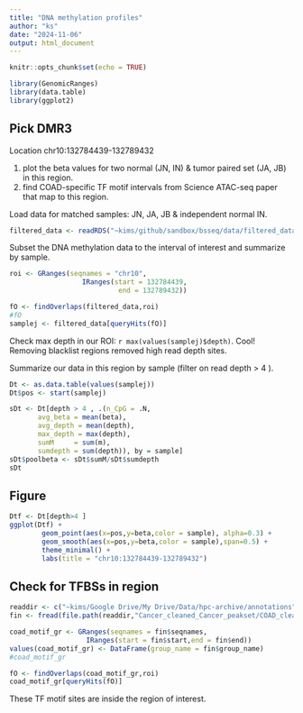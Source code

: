 ```yaml
---
title: "DNA methylation profiles"
author: "ks"
date: "2024-11-06"
output: html_document
---
```


```r
knitr::opts_chunk$set(echo = TRUE)
```

```r
library(GenomicRanges)
library(data.table)
library(ggplot2)
```

## Pick DMR3

Location chr10:132784439-132789432
   
1. plot the beta values for two normal (JN, IN) & tumor paired set (JA, JB) in this region.  
2. find COAD-specific TF motif intervals from Science ATAC-seq paper that map to this region. 

Load data for matched samples: JN, JA, JB & independent normal IN.

```r
filtered_data <- readRDS("~kims/github/sandbox/bsseq/data/filtered_data.rds")
```

Subset the DNA methylation data to the interval of interest and summarize by sample.
```r
roi <- GRanges(seqnames = "chr10",
                  IRanges(start = 132784439,
                           end = 132789432))
```

```r
fO <- findOverlaps(filtered_data,roi)
#fO
samplej <- filtered_data[queryHits(fO)]
```

Check max depth in our ROI: `r max(values(samplej)$depth)`.  Cool! Removing blacklist regions removed high read depth sites.

Summarize our data in this region by sample (filter on read depth > 4 ).
```r
Dt <- as.data.table(values(samplej))
Dt$pos <- start(samplej)

sDt <- Dt[depth > 4 , .(n_CpG = .N, 
       avg_beta = mean(beta), 
       avg_depth = mean(depth),
       max_depth = max(depth),
       sumM     = sum(m),
       sumdepth = sum(depth)), by = sample]
sDt$poolbeta <- sDt$sumM/sDt$sumdepth
sDt
```


## Figure

```r
Dtf <- Dt[depth>4 ]
ggplot(Dtf) +
        geom_point(aes(x=pos,y=beta,color = sample), alpha=0.3) +
        geom_smooth(aes(x=pos,y=beta,color = sample),span=0.5) +
        theme_minimal() +
        labs(title = "chr10:132784439-132789432")
```



## Check for TFBSs in region

```r
readdir <- c("~kims/Google Drive/My Drive/Data/hpc-archive/annotations")
fin <- fread(file.path(readdir,"Cancer_cleaned_Cancer_peakset/COAD_cleaned_motifs.csv/COAD_cleaned_motifs.csv"))

coad_motif_gr <- GRanges(seqnames = fin$seqnames,
                   IRanges(start = fin$start,end = fin$end))
values(coad_motif_gr) <- DataFrame(group_name = fin$group_name)
#coad_motif_gr
```

```r
fO <- findOverlaps(coad_motif_gr,roi)
coad_motif_gr[queryHits(fO)]
```

These TF motif sites are inside the region of interest.




